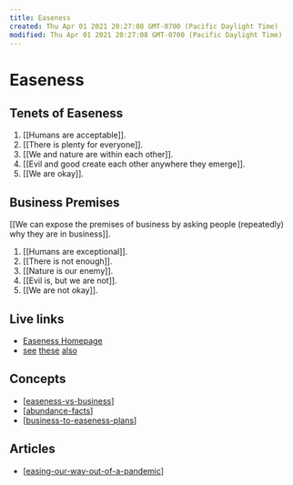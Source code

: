 ```yaml
---
title: Easeness
created: Thu Apr 01 2021 20:27:08 GMT-0700 (Pacific Daylight Time)
modified: Thu Apr 01 2021 20:27:08 GMT-0700 (Pacific Daylight Time)
---
```


# Easeness

## Tenets of Easeness

1. [[Humans are acceptable]].
1. [[There is plenty for everyone]].
1. [[We and nature are within each other]].
1. [[Evil and good create each other anywhere they emerge]].
1. [[We are okay]].

## Business Premises

[[We can expose the premises of business by asking people (repeatedly) why they are in business]].

1. [[Humans are exceptional]].
1. [[There is not enough]].
1. [[Nature is our enemy]].
1. [[Evil is, but we are not]].
1. [[We are not okay]].

## Live links

- [Easeness Homepage](https://easeness.business)
- [see](https://easeness.biz) [these](https://easiness.biz) [also](https://easiness.business)

## Concepts

- [[easeness-vs-business]]
- [[abundance-facts]]
- [[business-to-easeness-plans]]

## Articles

- [[easing-our-way-out-of-a-pandemic]]
<!-- - [[shake-it-easy-baby]] -->

[//begin]: # 'Autogenerated link references for markdown compatibility'
[easeness-vs-business]: easeness-vs-business 'Easeness vs. Business'
[abundance-facts]: abundance-facts 'Abundance vs. Scarcity'
[business-to-easeness-plans]: business-to-easeness-plans 'Business-to-Easeness'
[easing-our-way-out-of-a-pandemic]: easing-our-way-out-of-a-pandemic 'Easing Our Way Out of a Pandemic'
[//end]: # 'Autogenerated link references'
